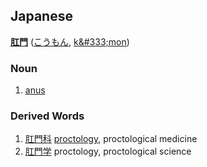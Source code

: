 ==Japanese==

'''[[肛]][[門]]''' ([[こうもん]], [[k&#333;mon]])

===Noun===

# [[anus]]

===Derived Words===

# [[肛門科]] [[proctology]], proctological medicine
# [[肛門学]] proctology, proctological science


{{rfd}}
